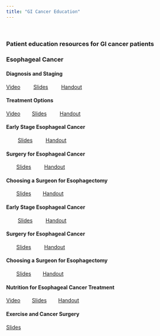 ```yaml
---
title: "GI Cancer Education"
---
```

<br/>

### Patient education resources for GI cancer patients


### Esophageal Cancer

#### Diagnosis and Staging

[Video](https://www.youtube.com/watch?v=aDkgurq17wE) &nbsp; &nbsp; &nbsp; &nbsp; [Slides](slides/02-Eso_Dx_Staging.html) &nbsp; &nbsp; &nbsp; &nbsp; [Handout](slides/02-Eso_Dx_Staging.pdf)

#### Treatment Options

[Video](https://www.youtube.com/watch?v=Tk8cp3uL-lU)&nbsp; &nbsp; &nbsp; &nbsp; [Slides](slides/04-Eso_Rx_Options.html) &nbsp; &nbsp; &nbsp; &nbsp; [Handout](slides/04-Eso_Rx_Options.pdf)

#### Early Stage Esophageal Cancer

&nbsp; &nbsp; &nbsp; &nbsp; [Slides](slides/06-Eso_Early.html) &nbsp; &nbsp; &nbsp; &nbsp; [Handout](slides/06-Eso_Early.pdf)


#### Surgery for Esophageal Cancer

&nbsp; &nbsp; &nbsp; &nbsp;[Slides](slides/12_Eso_Surgery.html) &nbsp; &nbsp; &nbsp; &nbsp; [Handout](slides/12_Eso_Surgery.pdf)  &nbsp; &nbsp; &nbsp; &nbsp; 

#### Choosing a Surgeon for Esophagectomy

&nbsp; &nbsp; &nbsp; &nbsp;[Slides](slides/32_Surgeon.html) &nbsp; &nbsp; &nbsp; &nbsp;[Handout](slides/32-Surgeon.pdf)


#### Early Stage Esophageal Cancer

&nbsp; &nbsp; &nbsp; &nbsp; [Slides](slides/06-Eso_Early.html) &nbsp; &nbsp; &nbsp; &nbsp; [Handout](slides/06-Eso_Early.pdf)


#### Surgery for Esophageal Cancer

&nbsp; &nbsp; &nbsp; &nbsp;[Slides](slides/12_Eso_Surgery.html) &nbsp; &nbsp; &nbsp; &nbsp; [Handout](slides/12_Eso_Surgery.pdf)  &nbsp; &nbsp; &nbsp; &nbsp; 

#### Choosing a Surgeon for Esophagectomy

&nbsp; &nbsp; &nbsp; &nbsp;[Slides](slides/32_Surgeon.html) &nbsp; &nbsp; &nbsp; &nbsp;[Handout](slides/32-Surgeon.pdf)


#### Nutrition for Esophageal Cancer Treatment

[Video](https://www.youtube.com/watch?v=XsqL41lU29w&t=23s) &nbsp; &nbsp; &nbsp; &nbsp;[Slides](slides/32_Surgeon.html) &nbsp; &nbsp; &nbsp; &nbsp;[Handout](slides/32-Surgeon.pdf)

#### Exercise and Cancer Surgery

[Slides](slides/72_Exercise.html) &nbsp; &nbsp; &nbsp; &nbsp;


